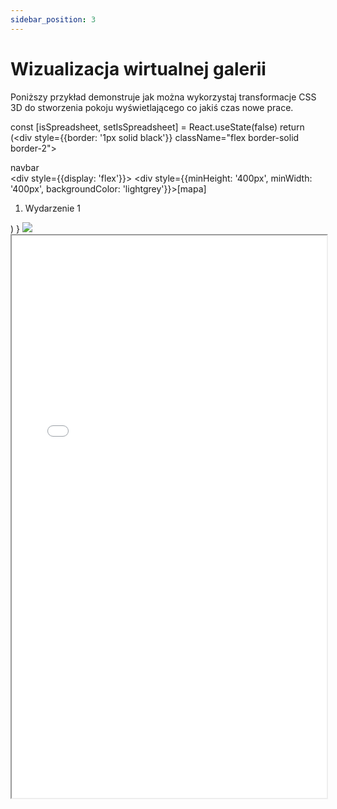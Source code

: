 ```yaml
---
sidebar_position: 3
---
```


# Wizualizacja wirtualnej galerii

Poniższy przykład demonstruje jak można wykorzystaj transformacje CSS 3D do stworzenia pokoju wyświetlającego co jakiś czas nowe prace.

  const [isSpreadsheet, setIsSpreadsheet] = React.useState(false)
  return (<div style={{border: '1px solid black'}} className="flex border-solid border-2">
    <div>navbar</div>
    <div style={{display: 'flex'}}>
      <div style={{minHeight: '400px', minWidth: '400px', backgroundColor: 'lightgrey'}}>[mapa]</div>
      <div>
        <ol>
          <li>Wydarzenie 1</li>
        </ol>
      </div>
    </div>
  </div>)
}


<Tabs>
  <TabItem value="3d" label="3D" default>
    <img src="/hackarthon/wiz3d.png"/>
    <iframe src="/hackarthon/wiz3d.html" width="100%" height="900"/>
  </TabItem>
  <TabItem value="draft" label="Szkic ułożenia">
    <Layout/>
  </TabItem>
</Tabs>

```jsx title="src/przykłady/MapaWydarzen.jsx"
  // zobacz kod źródłowy...
```

:::tip Wskazówka

`className` to nic innego, jak `class`, ale w notacji [JSX](https://www.freecodecamp.org/news/jsx-in-react-introduction/)

:::
